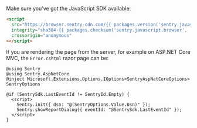 Make sure you've got the JavaScript SDK available:

```html
<script
  src="https://browser.sentry-cdn.com/{{ packages.version('sentry.javascript.browser') }}/bundle.min.js"
  integrity="sha384-{{ packages.checksum('sentry.javascript.browser', 'bundle.min.js', 'sha384-base64') }}"
  crossorigin="anonymous"
></script>
```

If you are rendering the page from the server, for example on ASP.NET Core MVC, the `Error.cshtml` razor page can be:

```cshtml
@using Sentry
@using Sentry.AspNetCore
@inject Microsoft.Extensions.Options.IOptions<SentryAspNetCoreOptions> SentryOptions

@if (SentrySdk.LastEventId != SentryId.Empty) {
  <script>
    Sentry.init({ dsn: "@(SentryOptions.Value.Dsn)" });
    Sentry.showReportDialog({ eventId: "@SentrySdk.LastEventId" });
  </script>
}
```
